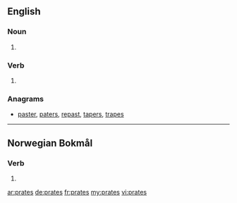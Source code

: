 ==English==

===Noun===
{{head|en|noun plural form}}

# {{plural of|prate|lang=en}}

===Verb===
{{head|en|verb form}}

# {{en-third-person singular of|prate}}

===Anagrams===
* [[paster#English|paster]], [[paters#English|paters]], [[repast#English|repast]], [[tapers#English|tapers]], [[trapes#English|trapes]]

----
==Norwegian Bokmål==

===Verb===
{{head|nb|verb form}}

# {{form of|passive form|prate|lang=nb}}

[[ar:prates]]
[[de:prates]]
[[fr:prates]]
[[my:prates]]
[[vi:prates]]
